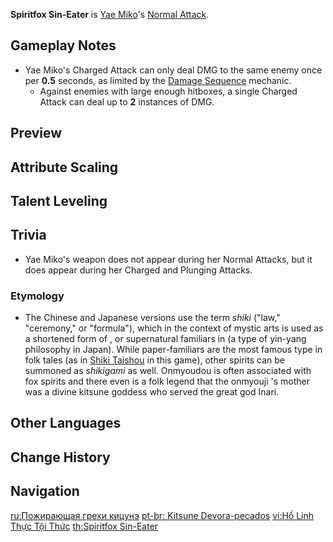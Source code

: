 {{Talent Infobox
|image         = Talent Spiritfox Sin-Eater.png
|character     = Yae Miko
|type          = Normal Attack
|info          = '''Normal Attack'''<br />Summons forth kitsune spirits, initiating a maximum of 3 attacks that deal {{Color|Electro DMG}}.<br /><br />'''Charged Attack'''<br />Consumes a certain amount of Stamina to deal {{Color|Electro DMG}} after a short casting time.<br /><br />'''Plunging Attack'''<br />Plunges towards the ground from mid-air, damaging all opponents in her path with thunderous might. Deals {{Color|[[AoE]] Electro DMG}} upon impact with the ground.
|hit1          = 39.7 - 71.4%
|hit2          = 38.5 - 69.33%
|hit3          = 58.9 - 102.4%
|charged       = 142.9 - 257.2%
|chargedStamina= 50
|plunge        = 56.8 - 112.3%
|plungeLow     = 113.6 - 224.6%
|plungeHigh    = 141.9 - 280.6%
|scale_att1    = ATK
}}
'''Spiritfox Sin-Eater''' is [[Yae Miko]]'s [[Normal Attack]].

==Gameplay Notes== 
* Yae Miko's Charged Attack can only deal DMG to the same enemy once per '''0.5''' seconds, as limited by the [[Damage Sequence]] mechanic.
** Against enemies with large enough hitboxes, a single Charged Attack can deal up to '''2''' instances of DMG.

==Preview== 
{{Preview
|file1    = Spiritfox Sin-Eater Normal Preview
|caption1 = Normal Attack

|file2    = Spiritfox Sin-Eater Charged Preview
|caption2 = Charged Attack

|file3    = Spiritfox Sin-Eater Plunge Preview
|caption3 = Plunge Attack
}}

{{clr}}
==Attribute Scaling==
{{Talent Scaling
|talentType=Normal Attack
|levels=11
|order=hit1,hit2,hit3,charged_title,charged,stamina,plunge_title,plunge,plungelow,plungehigh
|titles=1-Hit DMG (%),2-Hit DMG (%),3-Hit DMG (%),Charged Attack,Charged Attack DMG (%),Charged Attack Stamina Cost,Plunging Attack,Plunge DMG (%),Low Plunge DMG (%),High Plunge DMG (%)
|hit1_1=39.66
|hit1_2=42.63
|hit1_3=45.61
|hit1_4=49.57
|hit1_5=52.55
|hit1_6=55.52
|hit1_7=59.49
|hit1_8=63.45
|hit1_9=67.42
|hit1_10=71.39
|hit1_11=75.35
|hit2_1=38.52
|hit2_2=41.41
|hit2_3=44.3
|hit2_4=48.15
|hit2_5=51.04
|hit2_6=53.93
|hit2_7=57.78
|hit2_8=61.63
|hit2_9=65.48
|hit2_10=69.33
|hit2_11=73.19
|hit3_1=56.89
|hit3_2=61.16
|hit3_3=65.42
|hit3_4=71.11
|hit3_5=75.38
|hit3_6=79.64
|hit3_7=85.33
|hit3_8=91.02
|hit3_9=96.71
|hit3_10=102.4
|hit3_11=108.09
|charged_1=142.89
|charged_2=153.61
|charged_3=164.33
|charged_4=178.62
|charged_5=189.34
|charged_6=200.05
|charged_7=214.34
|charged_8=228.63
|charged_9=242.92
|charged_10=257.21
|charged_11=271.5
|stamina=50
|plunge_1=56.83
|plunge_2=61.45
|plunge_3=66.08
|plunge_4=72.69
|plunge_5=77.31
|plunge_6=82.6
|plunge_7=89.87
|plunge_8=97.14
|plunge_9=104.41
|plunge_10=112.34
|plunge_11=120.27
|plungelow_1=113.63
|plungelow_2=122.88
|plungelow_3=132.13
|plungelow_4=145.35
|plungelow_5=154.59
|plungelow_6=165.17
|plungelow_7=179.7
|plungelow_8=194.23
|plungelow_9=208.77
|plungelow_10=224.62
|plungelow_11=240.48
|plungehigh_1=141.93
|plungehigh_2=153.49
|plungehigh_3=165.04
|plungehigh_4=181.54
|plungehigh_5=193.1
|plungehigh_6=206.3
|plungehigh_7=224.45
|plungehigh_8=242.61
|plungehigh_9=260.76
|plungehigh_10=280.57
|plungehigh_11=300.37
}}

==Talent Leveling==
{{Talent Upgrade|Yae Miko}}

==Trivia==
* Yae Miko's weapon does not appear during her Normal Attacks, but it does appear during her Charged and Plunging Attacks.

===Etymology===
* The Chinese and Japanese versions use the term ''shiki'' ("law," "ceremony," or "formula"), which in the context of mystic arts is used as a shortened form of ''{{w|shikigami}}'', or supernatural familiars in {{w|Onmyōdō|Onmyoudou}} (a type of yin-yang philosophy in Japan). While paper-familiars are the most famous type in folk tales (as in [[Shiki Taishou]] in this game), other spirits can be summoned as ''shikigami'' as well. Onmyoudou is often associated with fox spirits and there even is a folk legend that the onmyouji {{w|Abe no Seimei|Seimei}}'s mother {{w|Kuzunoha}} was a divine kitsune goddess who served the great god Inari.

==Other Languages==
{{Other Languages
|en      = Spiritfox Sin-Eater
|zhs     = 狐灵食罪式
|zhs_rm  = Húlíng Shízuì Shì
|zht     = 狐靈食罪式
|zht_rm  = Húlíng Shízuì Shì
|zh_tl   = Fox-Spirit Sin-Eating {{w|Shikigami}}
|ja      = 狐霊罪喰い式
|ja_rm   = Korei Tsumikui Shiki{{Assumed}}
|ja_tl   = Fox-Spirit Sin-Devouring Shikigami
|ko      = 죄를 삼키는 여우령
|ko_rm   = Joe-reul Samkineun Yeo'uryeong
|ko_tl   = The Fox Spirit Which Swallowing Sins
|es      = Kitsune devorapecados
|es_tl   = Sin-Devouring Kitsune
|fr      = Vulpes mangeur de péchés
|fr_tl   = Sin-Eating {{wt|vulpes#Latin|Vulpes}}
|ru      = Пожирающая грехи кицунэ
|ru_tl   = Sin-Eating Kitsune
|th      = Spiritfox Sin-Eater
|vi      = {{tt|Hồ Linh Thực Tội Thức|狐灵食罪式}}
|vi_tl   = Fox-Spirit Sin-Eating Shikigami{{Sino|vi}}
|de      = Sündenverschlinger
|de_tl   = Sin Devourer
|id      = Spiritfox Sin-Eater
|pt      = Kitsune Devora-pecados
|pt_tl   = Sin-Devouring Kitsune
}}

==Change History==
{{Change History|2.5}}

==Navigation==
{{Talent Navbox|Yae Miko}}

[[ru:Пожирающая грехи кицунэ]]
[[pt-br: Kitsune Devora-pecados]]
[[vi:Hồ Linh Thực Tội Thức]]
[[th:Spiritfox Sin-Eater]]